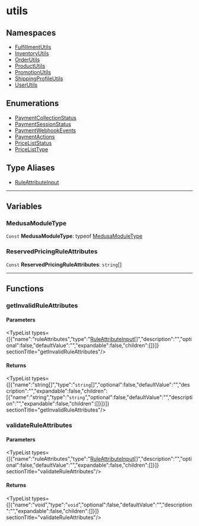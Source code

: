 
# utils

## Namespaces

- [FulfillmentUtils](../utils/utils.FulfillmentUtils.mdx)
- [InventoryUtils](../utils/utils.InventoryUtils.mdx)
- [OrderUtils](../utils/utils.OrderUtils.mdx)
- [ProductUtils](../utils/utils.ProductUtils.mdx)
- [PromotionUtils](../utils/utils.PromotionUtils.mdx)
- [ShippingProfileUtils](../utils/utils.ShippingProfileUtils.mdx)
- [UserUtils](../utils/utils.UserUtils.mdx)

## Enumerations

- [PaymentCollectionStatus](../utils/enums/utils.PaymentCollectionStatus.mdx)
- [PaymentSessionStatus](../utils/enums/utils.PaymentSessionStatus.mdx)
- [PaymentWebhookEvents](../utils/enums/utils.PaymentWebhookEvents.mdx)
- [PaymentActions](../utils/enums/utils.PaymentActions.mdx)
- [PriceListStatus](../utils/enums/utils.PriceListStatus.mdx)
- [PriceListType](../utils/enums/utils.PriceListType.mdx)

## Type Aliases

- [RuleAttributeInput](../utils/types/utils.RuleAttributeInput.mdx)

___

## Variables

### MedusaModuleType

 `Const` **MedusaModuleType**: typeof [MedusaModuleType](utils.mdx#medusamoduletype)

### ReservedPricingRuleAttributes

 `Const` **ReservedPricingRuleAttributes**: `string`[]

___

## Functions

### getInvalidRuleAttributes

#### Parameters

<TypeList types={[{"name":"ruleAttributes","type":"[RuleAttributeInput](../utils/types/utils.RuleAttributeInput.mdx)[]","description":"","optional":false,"defaultValue":"","expandable":false,"children":[]}]}  sectionTitle="getInvalidRuleAttributes"/>

#### Returns

<TypeList types={[{"name":"string[]","type":"`string`[]","optional":false,"defaultValue":"","description":"","expandable":false,"children":[{"name":"string","type":"`string`","optional":false,"defaultValue":"","description":"","expandable":false,"children":[]}]}]}  sectionTitle="getInvalidRuleAttributes"/>

### validateRuleAttributes

#### Parameters

<TypeList types={[{"name":"ruleAttributes","type":"[RuleAttributeInput](../utils/types/utils.RuleAttributeInput.mdx)[]","description":"","optional":false,"defaultValue":"","expandable":false,"children":[]}]}  sectionTitle="validateRuleAttributes"/>

#### Returns

<TypeList types={[{"name":"void","type":"`void`","optional":false,"defaultValue":"","description":"","expandable":false,"children":[]}]}  sectionTitle="validateRuleAttributes"/>
